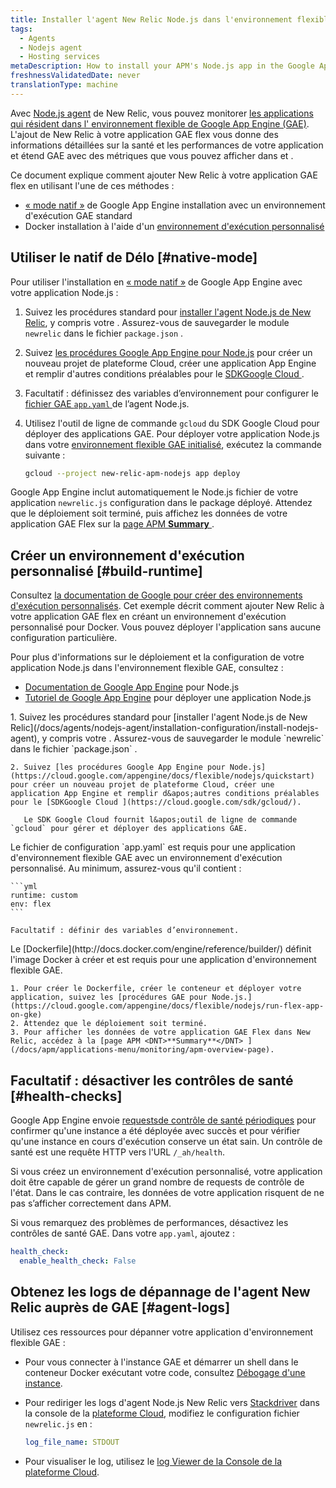 ```yaml
---
title: Installer l'agent New Relic Node.js dans l'environnement flexible GAE
tags:
  - Agents
  - Nodejs agent
  - Hosting services
metaDescription: How to install your APM's Node.js app in the Google App Engine (GAE) flexible environment.
freshnessValidatedDate: never
translationType: machine
---
```


Avec [Node.js agent](/docs/agents/nodejs-agent/getting-started/introduction-new-relic-nodejs) de New Relic, vous pouvez monitorer [les applications qui résident dans l&apos; environnement flexible de Google App Engine (GAE)](https://cloud.google.com/appengine/docs/flexible/nodejs/). L&apos;ajout de New Relic à votre application GAE flex vous donne des informations détaillées sur la santé et les performances de votre application et étend GAE avec des métriques que vous pouvez afficher dans [<InlinePopover type="apm" />](/docs/apm/new-relic-apm/getting-started/introduction-new-relic-apm)et [<InlinePopover type="browser" />](/docs/browser/new-relic-browser/getting-started/introduction-new-relic-browser).

Ce document explique comment ajouter New Relic à votre application GAE flex en utilisant l&apos;une de ces méthodes :

* [« mode natif »](/docs/accounts-partnerships/partnerships/google-cloud-platform-gcp/google-app-engine-environment#native-mode) de Google App Engine installation avec un environnement d&apos;exécution GAE standard
* Docker installation à l&apos;aide d&apos;un [environnement d&apos;exécution personnalisé](https://cloud.google.com/appengine/docs/flexible/custom-runtimes/about-custom-runtimes)

## Utiliser le natif de Délo [#native-mode]

Pour utiliser l&apos;installation en [« mode natif »](/docs/accounts-partnerships/partnerships/google-cloud-platform-gcp/google-app-engine-environment#native-mode) de Google App Engine avec votre application Node.js :

1. Suivez les procédures standard pour [installer l&apos;agent Node.js de New Relic](/docs/agents/nodejs-agent/installation-configuration/install-nodejs-agent), y compris votre <InlinePopover type="licenseKey" />. Assurez-vous de sauvegarder le module `newrelic` dans le fichier `package.json` .

2. Suivez [les procédures Google App Engine pour Node.js](https://cloud.google.com/appengine/docs/flexible/nodejs/quickstart) pour créer un nouveau projet de plateforme Cloud, créer une application App Engine et remplir d&apos;autres conditions préalables pour le [SDKGoogle Cloud ](https://cloud.google.com/sdk/gcloud/).

3. Facultatif : définissez des variables d’environnement pour configurer le [fichier GAE `app.yaml` ](https://cloud.google.com/appengine/docs/flexible/nodejs/configuring-your-app-with-app-yaml)de l’agent Node.js.

4. Utilisez l&apos;outil de ligne de commande `gcloud` du SDK Google Cloud pour déployer des applications GAE. Pour déployer votre application Node.js dans votre [environnement flexible GAE initialisé](https://cloud.google.com/sdk/docs/initializing), exécutez la commande suivante :

   ```bash
   gcloud --project new-relic-apm-nodejs app deploy
   ```

Google App Engine inclut automatiquement le Node.js fichier de votre application `newrelic.js` configuration dans le package déployé. Attendez que le déploiement soit terminé, puis affichez les données de votre application GAE Flex sur la [page APM <DNT>**Summary**</DNT> ](/docs/apm/applications-menu/monitoring/apm-overview-page).

## Créer un environnement d&apos;exécution personnalisé [#build-runtime]

Consultez [la documentation de Google pour créer des environnements d&apos;exécution personnalisés](https://cloud.google.com/appengine/docs/flexible/custom-runtimes/build). Cet exemple décrit comment ajouter New Relic à votre application GAE flex en créant un environnement d&apos;exécution personnalisé pour Docker. Vous pouvez déployer l&apos;application sans aucune configuration particulière.

Pour plus d&apos;informations sur le déploiement et la configuration de votre application Node.js dans l&apos;environnement flexible GAE, consultez :

* [Documentation de Google App Engine](https://cloud.google.com/appengine/docs/flexible/nodejs/) pour Node.js
* [Tutoriel de Google App Engine](https://cloud.google.com/community/tutorials/run-expressjs-on-google-app-engine) pour déployer une application Node.js

<CollapserGroup>
  <Collapser id="setup-gae" title="1. Configurer le projet GAE et installer la dépendance">
    1. Suivez les procédures standard pour [installer l&apos;agent Node.js de New Relic](/docs/agents/nodejs-agent/installation-configuration/install-nodejs-agent), y compris votre <InlinePopover type="licenseKey" />. Assurez-vous de sauvegarder le module `newrelic` dans le fichier `package.json` .

    2. Suivez [les procédures Google App Engine pour Node.js](https://cloud.google.com/appengine/docs/flexible/nodejs/quickstart) pour créer un nouveau projet de plateforme Cloud, créer une application App Engine et remplir d&apos;autres conditions préalables pour le [SDKGoogle Cloud ](https://cloud.google.com/sdk/gcloud/).

       Le SDK Google Cloud fournit l&apos;outil de ligne de commande `gcloud` pour gérer et déployer des applications GAE.
  </Collapser>

  <Collapser id="configure-app-yaml" title="2. Configurez votre app.yaml">
    Le fichier de configuration `app.yaml` est requis pour une application d&apos;environnement flexible GAE avec un environnement d&apos;exécution personnalisé. Au minimum, assurez-vous qu&apos;il contient :

    ```yml
    runtime: custom
    env: flex
    ```

    Facultatif : définir des variables d’environnement.
  </Collapser>

  <Collapser id="configure-dockerfile" title="3. Configurer et déployer">
    Le [Dockerfile](http://docs.docker.com/engine/reference/builder/) définit l&apos;image Docker à créer et est requis pour une application d&apos;environnement flexible GAE.

    1. Pour créer le Dockerfile, créer le conteneur et déployer votre application, suivez les [procédures GAE pour Node.js.](https://cloud.google.com/appengine/docs/flexible/nodejs/run-flex-app-on-gke)
    2. Attendez que le déploiement soit terminé.
    3. Pour afficher les données de votre application GAE Flex dans New Relic, accédez à la [page APM <DNT>**Summary**</DNT> ](/docs/apm/applications-menu/monitoring/apm-overview-page).
  </Collapser>
</CollapserGroup>

## Facultatif : désactiver les contrôles de santé [#health-checks]

Google App Engine envoie [requestsde contrôle de santé périodiques](https://cloud.google.com/appengine/docs/flexible/go/configuring-your-app-with-app-yaml#health_checks) pour confirmer qu&apos;une instance a été déployée avec succès et pour vérifier qu&apos;une instance en cours d&apos;exécution conserve un état sain. Un contrôle de santé est une requête HTTP vers l&apos;URL `/_ah/health`.

Si vous créez un environnement d&apos;exécution personnalisé, votre application doit être capable de gérer un grand nombre de requests de contrôle de l&apos;état. Dans le cas contraire, les données de votre application risquent de ne pas s’afficher correctement dans APM.

Si vous remarquez des problèmes de performances, désactivez les contrôles de santé GAE. Dans votre `app.yaml`, ajoutez :

```yml
health_check:
  enable_health_check: False
```

## Obtenez les logs de dépannage de l&apos;agent New Relic auprès de GAE [#agent-logs]

Utilisez ces ressources pour dépanner votre application d&apos;environnement flexible GAE :

* Pour vous connecter à l&apos;instance GAE et démarrer un shell dans le conteneur Docker exécutant votre code, consultez [Débogage d&apos;une instance](https://cloud.google.com/appengine/docs/flexible/go/debugging-an-instance).

* Pour rediriger les logs d&apos;agent Node.js New Relic vers [Stackdriver](http://cloud.google.com/logging/docs/view/logs_viewer_v2) dans la console de la [plateforme Cloud](https://cloud.google.com/compute/docs/console), modifiez le configuration fichier `newrelic.js` en :

  ```yml
  log_file_name: STDOUT
  ```

* Pour visualiser le log, utilisez le [log Viewer de la Console de la plateforme Cloud](https://cloud.google.com/appengine/docs/flexible/php/writing-application-logs).